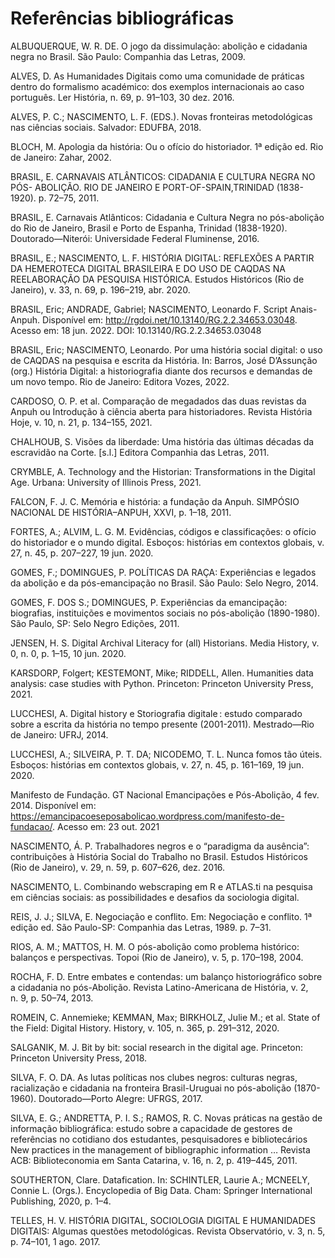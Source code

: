 # Referências bibliográficas {.unnumbered}

ALBUQUERQUE, W. R. DE. O jogo da dissimulação: abolição e cidadania negra no Brasil. São Paulo: Companhia das Letras, 2009. 

ALVES, D. As Humanidades Digitais como uma comunidade de práticas dentro do formalismo académico: dos exemplos internacionais ao caso português. Ler História, n. 69, p. 91–103, 30 dez. 2016. 

ALVES, P. C.; NASCIMENTO, L. F. (EDS.). Novas fronteiras metodológicas nas ciências sociais. Salvador: EDUFBA, 2018. 

BLOCH, M. Apologia da história: Ou o ofício do historiador. 1ª edição ed. Rio de Janeiro: Zahar, 2002. 

BRASIL, E. CARNAVAIS ATLÂNTICOS: CIDADANIA E CULTURA NEGRA NO PÓS- ABOLIÇÃO. RIO DE JANEIRO E PORT-OF-SPAIN,TRINIDAD (1838-1920). p. 72–75, 2011. 

BRASIL, E. Carnavais Atlânticos: Cidadania e Cultura Negra no pós-abolição do Rio de Janeiro, Brasil e Porto de Espanha, Trinidad (1838-1920). Doutorado—Niterói: Universidade Federal Fluminense, 2016.

BRASIL, E.; NASCIMENTO, L. F. HISTÓRIA DIGITAL: REFLEXÕES A PARTIR DA HEMEROTECA DIGITAL BRASILEIRA E DO USO DE CAQDAS NA REELABORAÇÃO DA PESQUISA HISTÓRICA. Estudos Históricos (Rio de Janeiro), v. 33, n. 69, p. 196–219, abr. 2020. 

BRASIL, Eric; ANDRADE, Gabriel; NASCIMENTO, Leonardo F. Script Anais-Anpuh. Disponível em: <http://rgdoi.net/10.13140/RG.2.2.34653.03048>. Acesso em: 18 jun. 2022. DOI: 10.13140/RG.2.2.34653.03048

BRASIL, Eric; NASCIMENTO, Leonardo. Por uma história social digital: o uso de CAQDAS na pesquisa e escrita da História. In: Barros, José D'Assunção (org.) História Digital: a historiografia diante dos recursos e demandas de um novo tempo. Rio de Janeiro: Editora Vozes, 2022.

CARDOSO, O. P. et al. Comparação de megadados das duas revistas da Anpuh ou Introdução à ciência aberta para historiadores. Revista História Hoje, v. 10, n. 21, p. 134–155, 2021. 

CHALHOUB, S. Visões da liberdade: Uma história das últimas décadas da escravidão na Corte. [s.l.] Editora Companhia das Letras, 2011. 

CRYMBLE, A. Technology and the Historian: Transformations in the Digital Age. Urbana: University of Illinois Press, 2021. 

FALCON, F. J. C. Memória e história: a fundação da Anpuh. SIMPÓSIO NACIONAL DE HISTÓRIA–ANPUH, XXVI, p. 1–18, 2011. 

FORTES, A.; ALVIM, L. G. M. Evidências, códigos e classificações: o ofício do historiador e o mundo digital. Esboços: histórias em contextos globais, v. 27, n. 45, p. 207–227, 19 jun. 2020. 

GOMES, F.; DOMINGUES, P. POLÍTICAS DA RAÇA: Experiências e legados da abolição e da pós-emancipação no Brasil. São Paulo: Selo Negro, 2014. 

GOMES, F. DOS S.; DOMINGUES, P. Experiências da emancipação: biografias, instituições e movimentos sociais no pós-abolição (1890-1980). São Paulo, SP: Selo Negro Edições, 2011. 

JENSEN, H. S. Digital Archival Literacy for (all) Historians. Media History, v. 0, n. 0, p. 1–15, 10 jun. 2020. 

KARSDORP, Folgert; KESTEMONT, Mike; RIDDELL, Allen. Humanities data analysis: case studies with Python. Princeton: Princeton University Press, 2021.

LUCCHESI, A. Digital history e Storiografia digitale : estudo comparado sobre a escrita da história no tempo presente (2001-2011). Mestrado—Rio de Janeiro: UFRJ, 2014.

LUCCHESI, A.; SILVEIRA, P. T. DA; NICODEMO, T. L. Nunca fomos tão úteis. Esboços: histórias em contextos globais, v. 27, n. 45, p. 161–169, 19 jun. 2020. 

Manifesto de Fundação. GT Nacional Emancipações e Pós-Abolição, 4 fev. 2014. Disponível em: <https://emancipacoeseposabolicao.wordpress.com/manifesto-de-fundacao/>. Acesso em: 23 out. 2021

NASCIMENTO, Á. P. Trabalhadores negros e o “paradigma da ausência”: contribuições à História Social do Trabalho no Brasil. Estudos Históricos (Rio de Janeiro), v. 29, n. 59, p. 607–626, dez. 2016. 

NASCIMENTO, L. Combinando webscraping em R e ATLAS.ti na pesquisa em ciências sociais: as possibilidades e desafios da sociologia digital.

REIS, J. J.; SILVA, E. Negociação e conflito. Em: Negociação e conflito. 1ª edição ed. São Paulo-SP: Companhia das Letras, 1989. p. 7–31. 

RIOS, A. M.; MATTOS, H. M. O pós-abolição como problema histórico: balanços e perspectivas. Topoi (Rio de Janeiro), v. 5, p. 170–198, 2004. 

ROCHA, F. D. Entre embates e contendas: um balanço historiográfico sobre a cidadania no pós-Abolição. Revista Latino-Americana de História, v. 2, n. 9, p. 50–74, 2013. 

ROMEIN, C. Annemieke; KEMMAN, Max; BIRKHOLZ, Julie M.; et al. State of the Field: Digital History. History, v. 105, n. 365, p. 291–312, 2020.

SALGANIK, M. J. Bit by bit: social research in the digital age. Princeton: Princeton University Press, 2018. 

SILVA, F. O. DA. As lutas políticas nos clubes negros: culturas negras, racialização e cidadania na fronteira Brasil-Uruguai no pós-abolição (1870-1960). Doutorado—Porto Alegre: UFRGS, 2017.

SILVA, E. G.; ANDRETTA, P. I. S.; RAMOS, R. C. Novas práticas na gestão de informação bibliográfica: estudo sobre a capacidade de gestores de referências no cotidiano dos estudantes, pesquisadores e bibliotecários New practices in the management of bibliographic information ... Revista ACB: Biblioteconomia em Santa Catarina, v. 16, n. 2, p. 419–445, 2011. 

SOUTHERTON, Clare. Datafication. In: SCHINTLER, Laurie A.; MCNEELY, Connie L. (Orgs.). Encyclopedia of Big Data. Cham: Springer International Publishing, 2020, p. 1–4.

TELLES, H. V. HISTÓRIA DIGITAL, SOCIOLOGIA DIGITAL E HUMANIDADES DIGITAIS: Algumas questões metodológicas. Revista Observatório, v. 3, n. 5, p. 74–101, 1 ago. 2017. 
